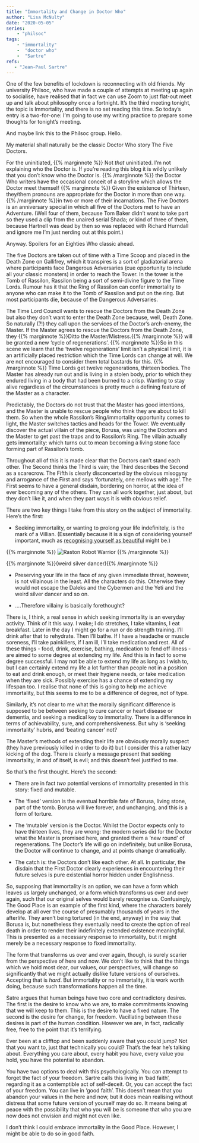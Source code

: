 ```yaml
---
title: "Immortality and Change in Doctor Who"
author: "Lisa McNulty"
date: "2020-05-05"
series:
    - "philsoc"
tags: 
    - "immortality"
    -  "doctor who"
    -  "Sartre"
refs:
   - "Jean-Paul Sartre"
---
```


One of the few benefits of lockdown is reconnecting with old friends. My university Philsoc, who have made a couple of attempts at meeting up again to socialise, have realised that in fact we can use Zoom to just flat-out meet up and talk about philosophy once a fortnight. It’s the third meeting tonight, the topic is Immortality, and there is no set reading this time. So today’s entry is a two-for-one: I’m going to use my writing practice to prepare some thoughts for tonight’s meeting.

And maybe link this to the Philsoc group. Hello.

My material shall naturally be the classic Doctor Who story The Five Doctors.

For the uninitiated, {{% marginnote %}}  Not *that* uninitiated. I’m not explaining who the Doctor is. If you’re reading this blog it is wildly unlikely that you don’t know who the Doctor is. {{% /marginnote %}} the Doctor Who writers have the occasional conceit of a storyline which allows the Doctor meet themself  {{% marginnote %}} Given the existence of Thirteen, they/them pronouns are appropriate for the Doctor in more than one way.{{% /marginnote %}}in two or more of their incarnations. The Five Doctors is an anniversary special in which all five of the Doctors met to have an Adventure. (Well four of them, because Tom Baker didn’t want to take part so they used a clip from the unaired serial Shada; or kind of three of them, because Hartnell was dead by then so was replaced with Richard Hurndall and ignore me I’m just nerding out at this point.)

Anyway. Spoilers for an Eighties Who classic ahead.

The five Doctors are taken out of time with a Time Scoop and placed in the Death Zone on Gallifrey, which it transpires is a sort of gladiatorial arena where participants face Dangerous Adversaries (cue opportunity to include all your classic monsters) in order to reach the Tower. In the tower is the Tomb of Rassilon, Rassilon being a sort of semi-divine figure to the Time Lords. Rumour has it that the Ring of Rassilon can confer immortality to anyone who can make it to the Tomb of Rassilon and put on the ring. But most participants die, because of the Dangerous Adversaries.

The Time Lord Council wants to rescue the Doctors from the Death Zone but also they don’t want to enter the Death Zone because, well, Death Zone. So naturally (?!) they call upon the services of the Doctor’s arch-enemy, the Master. If the Master agrees to rescue the Doctors from the Death Zone, they {{% marginnote %}}Ditto the Master/Mistress.{{% /marginnote %}} will be granted a new ‘cycle of regenerations’. {{% marginnote %}}So in this scene we learn that the ‘twelve regenerations’ limit isn’t a physical limit, it is an artificially placed restriction which the Time Lords can change at will. We are not encouraged to consider them total bastards for this.
{{% /marginnote %}} Time Lords get twelve regenerations, thirteen bodies. The Master has already run out and is living in a stolen body, prior to which they endured living in a body that had been burned to a crisp. Wanting to stay alive regardless of the circumstances is pretty much a defining feature of the Master as a character.

  

Predictably, the Doctors do not trust that the Master has good intentions, and the Master is unable to rescue people who think they are about to kill them. So when the whole Rassilon’s Ring/immortality opportunity comes to light, the Master switches tactics and heads for the Tower. We eventually discover the actual villain of the piece, Borusa, was using the Doctors and the Master to get past the traps and to Rassilon’s Ring. The villain actually gets immortality: which turns out to mean becoming a living stone face forming part of Rassilon’s tomb.

Throughout all of this it is made clear that the Doctors can’t stand each other. The Second thinks the Third is vain; the Third describes the Second as a scarecrow. The Fifth is clearly disconcerted by the obvious misogyny and arrogance of the First and says ‘fortunately, one mellows with age’. The First seems to have a general disdain, bordering on horror, at the idea of ever becoming any of the others. They can all work together, just about, but they don’t like it, and when they part ways it is with obvious relief.

There are two key things I take from this story on the subject of immortality. Here’s the first:

-   Seeking immortality, or wanting to prolong your life indefinitely, is the mark of a Villian. (Essentially because it is a sign of considering yourself important, much as [recognising yourself as beautiful](/2020/05/01/beauty-and-identity/) might be.)

{{% marginnote %}} ![Raston Robot Warrior](/img/SilverDancer.png) {{% /marginnote %}}

{{% marginnote %}}(weird silver dancer){{% /marginnote %}}
    
-   Preserving your life in the face of any given immediate threat, however, is not villainous in the least. All the characters do this. Otherwise they would not escape the Daleks and the Cybermen and the Yeti and the weird silver dancer and so on.     



-   ....Therefore villainy is basically forethought?
    

There is, I think, a real sense in which seeking immortality is an everyday activity. Think of it this way. I wake; I do stretches, I take vitamins, I eat breakfast. Later in the day I might go for a run or do strength training. I’ll drink after that to rehydrate. Then I’ll bathe. If I have a headache or muscle soreness, I’ll take painkillers, if I am ill, I’ll take medication and rest. All of these things - food, drink, exercise, bathing, medication to fend off illness - are aimed to some degree at extending my life. And this is in fact to some degree successful. I may not be able to extend my life as long as I wish to, but I can certainly extend my life a lot further than people not in a position to eat and drink enough, or meet their hygiene needs, or take medication when they are sick. Possibly exercise has a chance of extending my lifespan too. I realise that none of this is going to help me achieve immortality, but this seems to me to be a difference of degree, not of type.

Similarly, it’s not clear to me what the morally significant difference is supposed to be between seeking to cure cancer or heart disease or dementia, and seeking a medical key to immortality. There is a difference in terms of achievability, sure, and comprehensiveness. But why is ‘seeking immortality’ hubris, and ‘beating cancer’ not?

The Master’s methods of extending their life are obviously morally suspect (they have previously killed in order to do it) but I consider this a rather lazy kicking of the dog. There is clearly a message present that seeking immortality, in and of itself, is evil; and this doesn’t feel justified to me.

So that’s the first thought. Here’s the second:

-   There are in fact *two* potential versions of immortality presented in this story: fixed and mutable.
    
-   The ‘fixed’ version is the eventual horrible fate of Borusa, living stone, part of the tomb. Borusa will live forever, and unchanging, and this is a form of torture.
    
-   The ‘mutable’ version is the Doctor. Whilst the Doctor expects only to have thirteen lives, they are wrong: the modern series did for the Doctor what the Master is promised here, and granted them a ‘new round’ of regenerations. The Doctor’s life will go on indefinitely, but unlike Borusa, the Doctor will continue to change, and at points change dramatically.
    
-   The catch is: the Doctors don’t like each other. At all. In particular, the disdain that the First Doctor clearly experiences in encountering their future selves is pure existential horror hidden under Englishness.
    

So, supposing that immortality is an option, we can have a form which leaves us largely unchanged, or a form which transforms us over and over again, such that our original selves would barely recognise us. Confusingly, The Good Place is an example of the first kind, where the characters barely develop at all over the course of presumably thousands of years in the afterlife. They aren’t being tortured (in the end, anyway) in the way that Borusa is, but nonetheless they eventually need to create the option of real death in order to render their indefinitely extended existence meaningful. This is presented as a necessary response to immortality, but it might merely be a necessary response to fixed immortality.

The form that transforms us over and over again, though, is surely scarier from the perspective of here and now. We don’t like to think that the things which we hold most dear, our values, our perspectives, will change so significantly that we might actually dislike future versions of ourselves. Accepting that is *hard*. But immortality or no immortality, it is work worth doing, because such transformations happen all the time.

Satre argues that human beings have two core and contradictory desires. The first is the desire to know who we are, to make commitments knowing that we will keep to them. This is the desire to have a fixed nature. The second is the desire for change, for freedom. Vacillating between these desires is part of the human condition. However we are, in fact, radically free, free to the point that it’s terrifying.

Ever been at a clifftop and been suddenly aware that you could jump? Not that you want to, just that technically you could? That’s the fear he’s talking about. Everything you care about, every habit you have, every value you hold, you have the potential to abandon.

You have two options to deal with this psychologically. You can attempt to forget the fact of your freedom. Sartre calls this living in ‘bad faith’, regarding it as a contemptible act of self-deceit. Or, you can accept the fact of your freedom. You can live in ‘good faith’. This doesn’t mean that you abandon your values in the here and now, but it does mean realising without distress that some future version of yourself may do so. It means being at peace with the possibility that who you will be is someone that who you are now does not envision and might not even like.

I don’t think I could embrace immortality in the Good Place. However, I might be able to do so in good faith.